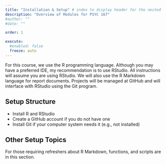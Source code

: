 ```yaml
---
title: "Installation & Setup" # index to display header for the nested *.qmd files (even if in subdirectory); displays directory name otherwise
description: "Overview of Modules for PSYC 167"
#author: ""
#date: ""

order: 1 

execute:
  #enabled: false
  freeze: auto
---
```


For this course, we use the R programming language. Although you may have a preferred IDE, my recommendation is to use RStudio. All instructions will assume you are using RStudio. We will also use the R Markdown language for report documents. Projects will be managed at GitHub and will interface with RStudio using the Git program. 

## Setup Structure

- Install R and RStudio
- Create a GitHub account if you do not have one
- Install Git if your computer system needs it (e.g., not installed) 

## Other Setup Topics

For those requiring refreshers about R Markdown, functions, and scripts are in this section.
